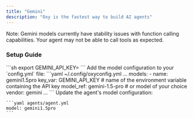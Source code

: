 ```yaml
---
title: "Gemini"
description: "Oxy is the fastest way to build AI agents"
---
```


<Warning>
  Note: Gemini models currently have stability issues with function calling capabilities. Your agent may not be able to call tools as expected.
</Warning>

### Setup Guide

<Steps>
  <Step title="Set up Gemini API key">
    ```sh
      export GEMINI_API_KEY=<your Gemini API key>
    ```
  </Step>
  <Step title="Add model configuration">
    Add the model configuration to your `config.yml` file:
    ```yaml ~/.config/oxyconfig.yml
    ...
    models:
    - name: gemini1.5pro
      key_var: GEMINI_API_KEY # name of the environment variable containing the API key
      model_ref: gemini-1.5-pro # or model of your choice
      vendor: gemini
    ...
    ```
  </Step>
  <Step title="Update agent's model configuration">
    Update the agent's model configuration:

    ```yaml agents/agent.yml
    model: gemini1.5pro
    ```

  </Step>
</Steps>
